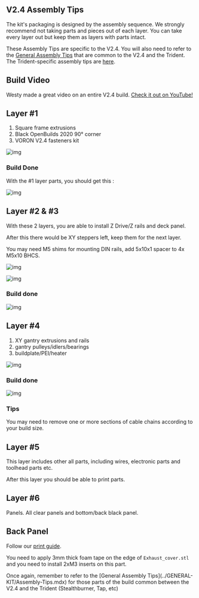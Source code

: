 ## V2.4 Assembly Tips


<Callout type="info">

The kit's packaging is designed by the assembly sequence.  We strongly recommend not taking parts and pieces out of each layer. You can take every layer out but keep them as layers with parts intact.

</Callout>

<Callout type="info">

These Assembly Tips are specific to the V2.4. You will also need to refer to the [General Assembly Tips](../GENERAL-KIT/Assembly-Tips.mdx) that are common to the V2.4 and the Trident. The Trident-specific assembly tips are [here](../VORON-TRIDENT-CBT-KIT/Assembly-Tips.mdx).

</Callout>

## Build Video

Westy made a great video on an entire V2.4 build. [Check it out on YouTube!](https://youtu.be/NyzIomK4mwo?si=PvFvC9TIxJvjpHf7)

## Layer #1

1. Square frame extrusions
2. Black OpenBuilds 2020 90° corner
4. VORON V2.4 fasteners kit

![img](https://img.mpx.wiki/i/2023/11/07/6549ed4e2e42b.webp)


### Build Done

With the #1 layer parts, you should get this :

![img](https://img.mpx.wiki/i/2023/11/07/6549ed4f08d82.webp)

## Layer #2 &amp; #3

With these 2 layers, you are able to install Z Drive/Z rails and deck panel.

After this there would be XY steppers left, keep them for the next layer.

You may need M5 shims for mounting DIN rails, add 5x10x1 spacer to 4x M5x10 BHCS.

![img](https://img.mpx.wiki/i/2023/11/07/6549ed4ecad72.webp)

![img](https://img.mpx.wiki/i/2023/11/07/6549ed4e867ed.webp)

### Build done

![img](https://img.mpx.wiki/i/2023/11/07/6549ed4f71a05.webp)

## Layer #4

1. XY gantry extrusions and rails
2. gantry pulleys/idlers/bearings
3. buildplate/PEI/heater

![img](https://img.mpx.wiki/i/2023/11/07/6549ed4ee0743.webp)

### Build done

![img](https://img.mpx.wiki/i/2023/04/01/642746d52f84c.webp)

### Tips

You may need to remove one or more sections of cable chains according to your build size.

## Layer #5

This layer includes other all parts, including wires, electronic parts and toolhead parts etc.

After this layer you should be able to print parts.

## Layer #6

Panels. All clear panels and bottom/back black panel.

## Back Panel

Follow our [print guide](./Print-Guide.mdx).

You need to apply 3mm thick foam tape on the edge of  `Exhaust_cover.stl` and you need to install 2xM3 inserts on this part.

<Callout type="info">
Once again, remember to refer to the [General Assembly Tips](../GENERAL-KIT/Assembly-Tips.mdx) for those parts of the build common between the V2.4 and the Trident (Stealthburner, Tap, etc)
</Callout>
